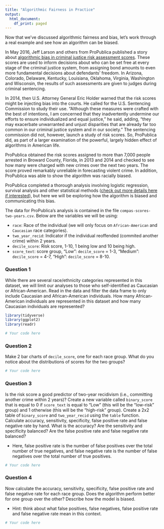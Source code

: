 ```yaml
---
title: "Algorithmic Fairness in Practice"
output:
  html_document:
    df_print: paged
---
```


Now that we've discussed algorithmic fairness and bias, let's work through a real example and see how an algorithm can be biased.

In May 2016, Jeff Larson and others from ProPublica published a story about [algorithmic bias in criminal justice risk assessment scores](https://www.propublica.org/article/machine-bias-risk-assessments-in-criminal-sentencing). These scores are used to inform decisions about who can be set free at every stage of the criminal justice system, from assigning bond amounts to even more fundamental decisions about defendants’ freedom. In Arizona, Colorado, Delaware, Kentucky, Louisiana, Oklahoma, Virginia, Washington and Wisconsin, the results of such assessments are given to judges during criminal sentencing.

In 2014, then U.S. Attorney General Eric Holder warned that the risk scores might be injecting bias into the courts. He called for the U.S. Sentencing Commission to study their use. "Although these measures were crafted with the best of intentions, I am concerned that they inadvertently undermine our efforts to ensure individualized and equal justice," he said, adding, "they may exacerbate unwarranted and unjust disparities that are already far too common in our criminal justice system and in our society." The sentencing commission did not, however, launch a study of risk scores. So, ProPublica did, as part of a larger examination of the powerful, largely hidden effect of algorithms in American life.

ProPublica obtained the risk scores assigned to more than 7,000 people arrested in Broward County, Florida, in 2013 and 2014 and checked to see how many were charged with new crimes over the next two years. The score proved remarkably unreliable in forecasting violent crime. In addition, ProPublica was able to show the algorithm was racially biased. 

ProPublica completed a thorough analysis involving logistic regression, survival analysis and other statistical methods ([check out more details here if interested](https://www.propublica.org/article/how-we-analyzed-the-compas-recidivism-algorithm/)), but here we will be exploring how the algorithm is biased and communicating this bias. 

The data for ProPublica's analysis is contained in the file `compas-scores-two-years.csv`. Below are the variables we will be using:

* `race`: Race of the individual (we will only focus on `African-American` and `Caucasian` race categories).
* `two_year_recid`: Indicator if the individual reoffended (commited another crime) within 2 years.
* `decile_score`: Risk score, 1-10, 1 being low and 10 being high.
* `score_text`: score group, "Low": `decile_score` = 1-3, "Medium": `decile_score` = 4-7, "High": `decile_score` = 8-10.

### Question 1
While there are several race/ethnicity categories represented in this dataset, we will limit our analyses to those who self-identified as Caucasian or African-American. Read in the data and filter the data frame to only include Caucasian and African-American individuals. How many African-American individuals are represented in this dataset and how many Caucasian individuals are represented?

```r
library(tidyverse)
library(ggplot2)
library(readr)
```

```r
# Your code here
```

### Question 2
Make 2 bar charts of `decile_score`, one for each race group. What do you notice about the distributions of scores for the two groups?

```r
# Your code here
```


### Question 3
Is the risk score a good predictor of two-year recidivism (i.e., committing another crime within 2 years)? Create a new variable called `binary_score` that is equal to 0 if `score_text` is equal to "Low" (this will be the "low-risk" group) and 1 otherwise (this will be the "high-risk" group). Create a 2x2 table of `binary_score` and `two_year_recid` using the `table` function. Calculate accuracy, sensitivity, specificity, false positive rate and false negative rate by hand. What is the accuracy? Are the sensitivity and specificity balanced? Are the false positive rate and false negative rate balanced?  

* Here, false positive rate is the number of false positives over the total number of true negatives, and false negative rate is the number of false negatives over the total number of true positives.


```r
# Your code here
```

### Question 4
Now calculate the accuracy, sensitivity, specificity, false positive rate and false negative rate for each race group. Does the algorithm perform better for one group over the other? Describe how the model is biased. 

* Hint: think about what false positives, false negatives, false positive rate and false negative rate mean in this context. 

```r
# Your code here
```
